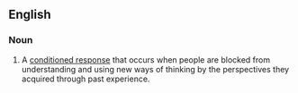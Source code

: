 ==English==

===Noun===
{{en-noun|sg=[[entrained]] [[thinking]]|-}}

#{{psychology}} A [[conditioned response]] that occurs when people are blocked from understanding and using new ways of thinking by the perspectives they acquired through past experience.